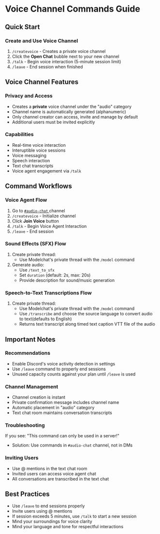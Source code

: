 # Voice Channel Commands Guide

## Quick Start

### Create and Use Voice Channel
1. `/createvoice` - Creates a private voice channel
2. Click the **Open Chat** bubble next to your new channel
3. `/talk` - Begin voice interaction (5-minute session limit)
4. `/leave` - End session when finished

## Voice Channel Features

### Privacy and Access
- Creates a **private** voice channel under the "audio" category
- Channel name is automatically generated (alphanumeric)
- Only channel creator can access, invite and manage by default
- Additional users must be invited explicitly

### Capabilities
- Real-time voice interaction
- Interuptible voice sessions
- Voice messaging
- Speech interaction
- Text chat transcripts
- Voice agent engagement via `/talk`

## Command Workflows

### Voice Agent Flow
1. Go to <a href="https://discord.com/channels/1245569640265023572/1316766276051406888"> `#audio-chat` </a> channel
2. `/createvoice` - Initialize channel
3. Click **Join Voice** button
4. `/talk` - Begin Voice Agent Interaction
5. `/leave` - End session

### Sound Effects (SFX) Flow
1. Create private thread:
   - Use Modelchat's private thread with the `/model` command
2. Generate audio:
   - Use `/text_to_sfx`
   - Set `duration` (default: 2s, max: 20s)
   - Provide description for sound/music generation


### Speech-to-Text Transcriptions Flow
1. Create private thread:
   - Use Modelchat's private thread with the `/model` command
   - Use `/transcribe` and choose the source language to convert audio to text(defaults to English)
   - Returns text transcript along timed text caption VTT file  of the audio

## Important Notes

### Recommendations
- Enable Discord's voice activity detection in settings
- Use `/leave` command to properly end sessions
- Unused capacity counts against your plan until `/leave` is used

### Channel Management
- Channel creation is instant
- Private confirmation message includes channel name
- Automatic placement in "audio" category
- Text chat room maintains conversation transcripts

### Troubleshooting

If you see: "This command can only be used in a server!"
- Solution: Use commands in `#audio-chat` channel, not in DMs

### Inviting Users
- Use @ mentions in the text chat room
- Invited users can access voice agent chat
- All conversations are transcribed in the text chat

## Best Practices
- Use `/leave` to end sessions properly
- Invite users using @ mentions
- If session exceeds 5 minutes, use `/talk` to start a new session
- Mind your surroundings for voice clarity
- Mind your language and tone for respectful interactions